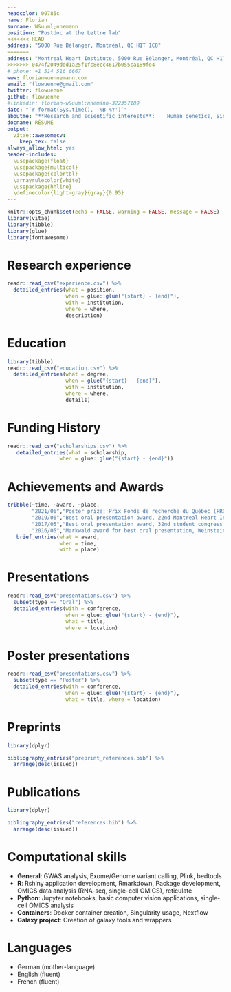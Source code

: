 ```yaml
---
headcolor: 00785c
name: Florian
surname: W&uuml;nnemann
position: "Postdoc at the Lettre lab"
<<<<<<< HEAD
address: "5000 Rue Bélanger, Montréal, QC H1T 1C8"
=======
address: "Montreal Heart Institute, 5000 Rue Bélanger, Montréal, QC H1T 1C8"
>>>>>>> 0474f2049ddd1a25f1fc8ecc4617b055ca189fe4
# phone: +1 514 516 6667
www: florianwuennemann.com
email: "flowuenne@gmail.com"
twitter: flowuenne
github: flowuenne
#linkedin: florian-w&uuml;nnemann-322357189
date: "`r format(Sys.time(), '%B %Y')`"
aboutme: "**Research and scientific interests**:	Human genetics, Single cell OMICS, Heart development, Bioinformatics, Machine Learning, Computer vision, Open source software"
docname: RÉSUMÉ
output: 
  vitae::awesomecv:
    keep_tex: false
always_allow_html: yes
header-includes:
  \usepackage{float}
  \usepackage{multicol}
  \usepackage{colortbl}
  \arrayrulecolor{white}
  \usepackage{hhline}
  \definecolor{light-gray}{gray}{0.95}
---
```


```r
knitr::opts_chunk$set(echo = FALSE, warning = FALSE, message = FALSE)
library(vitae)
library(tibble)
library(glue)
library(fontawesome)
```

\faIcon{flask} Research experience
============================

```r
readr::read_csv("experience.csv") %>% 
  detailed_entries(what = position, 
                   when = glue::glue("{start} - {end}"),
                   with = institution,
                   where = where,
                   description)
```


\faIcon{university} Education
============================

```r
library(tibble)
readr::read_csv("education.csv") %>%
  detailed_entries(what = degree,
                   when = glue("{start} - {end}"),
                   with = institution,
                   where = where,
                   details)
```

\faIcon{dollar-sign} Funding History
============================

```r
readr::read_csv("scholarships.csv") %>% 
   detailed_entries(what = scholarship, 
                 when = glue::glue("{start} - {end}"))
```


\faIcon{award} Achievements and Awards
============================

```r
tribble(~time, ~award, ~place,
        "2021/06","Poster prize: Prix Fonds de recherche du Québec (FRQS) (Recherche fondamentale doctorale / Postdoc)","Montreal,Canada",
        "2019/06","Best oral presentation award, 22nd Montreal Heart Institute research day","Montreal,Canada",
        "2017/05","Best oral presentation award, 32nd student congress at the CHU Sainte-Justine","Montreal, Canada",
        "2016/05","Markwald award for best oral presentation, Weinstein Cardiovascular Development and Regeneration Conference 2016","Durham, USA") %>%
   brief_entries(what = award,
                 when = time, 
                 with = place)
```

\newpage
\faIcon{file-powerpoint} Presentations
============================

```r
readr::read_csv("presentations.csv") %>% 
  subset(type == "Oral") %>%
  detailed_entries(with = conference, 
                   when = glue::glue("{start} - {end}"), 
                   what = title,
                   where = location)
```

\faIcon{chalkboard-teacher} Poster presentations
============================

```r
readr::read_csv("presentations.csv") %>% 
  subset(type == "Poster") %>%
  detailed_entries(with = conference, 
                   when = glue::glue("{start} - {end}"), 
                   what = title, where = location)
```

\faIcon{scroll} Preprints
============================

```r
library(dplyr)

bibliography_entries("preprint_references.bib") %>%
  arrange(desc(issued))
```

\faIcon{scroll} Publications
============================

```r
library(dplyr)

bibliography_entries("references.bib") %>%
  arrange(desc(issued))
```

\faIcon{laptop-code} Computational skills
============================

- **General**: GWAS analysis, Exome/Genome variant calling, Plink, bedtools
- **R**: Rshiny application development, Rmarkdown, Package development, OMICS data analysis (RNA-seq, single-cell OMICS), reticulate
- **Python**: Jupyter notebooks, basic computer vision applications, single-cell OMICS analysis
- **Containers**: Docker container creation, Singularity usage, Nextflow
- **Galaxy project**: Creation of galaxy tools and wrappers

\faIcon{language} Languages
============================

- German (mother-language)
- English (fluent)
- French (fluent)